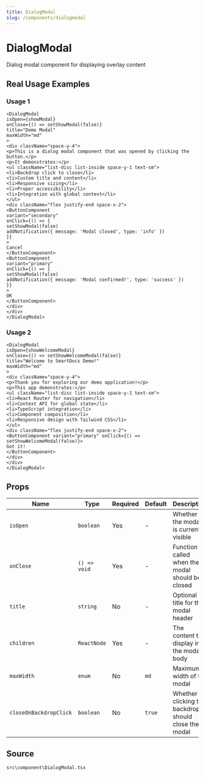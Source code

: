 ```yaml
---
title: DialogModal
slug: /components/dialogmodal
---
```


# DialogModal

Dialog modal component for displaying overlay content

## Real Usage Examples

### Usage 1

```tsx
<DialogModal
isOpen={showModal}
onClose={() => setShowModal(false)}
title="Demo Modal"
maxWidth="md"
>
<div className="space-y-4">
<p>This is a dialog modal component that was opened by clicking the button.</p>
<p>It demonstrates:</p>
<ul className="list-disc list-inside space-y-1 text-sm">
<li>Backdrop click to close</li>
<li>Custom title and content</li>
<li>Responsive sizing</li>
<li>Proper accessibility</li>
<li>Integration with global context</li>
</ul>
<div className="flex justify-end space-x-2">
<ButtonComponent
variant="secondary"
onClick={() => {
setShowModal(false)
addNotification({ message: 'Modal closed', type: 'info' })
}}
>
Cancel
</ButtonComponent>
<ButtonComponent
variant="primary"
onClick={() => {
setShowModal(false)
addNotification({ message: 'Modal confirmed!', type: 'success' })
}}
>
OK
</ButtonComponent>
</div>
</div>
</DialogModal>
```

### Usage 2

```tsx
<DialogModal
isOpen={showWelcomeModal}
onClose={() => setShowWelcomeModal(false)}
title="Welcome to SmartDocs Demo!"
maxWidth="md"
>
<div className="space-y-4">
<p>Thank you for exploring our demo application!</p>
<p>This app demonstrates:</p>
<ul className="list-disc list-inside space-y-1 text-sm">
<li>React Router for navigation</li>
<li>Context API for global state</li>
<li>TypeScript integration</li>
<li>Component composition</li>
<li>Responsive design with Tailwind CSS</li>
</ul>
<div className="flex justify-end space-x-2">
<ButtonComponent variant="primary" onClick={() => setShowWelcomeModal(false)}>
Got it!
</ButtonComponent>
</div>
</div>
</DialogModal>
```

## Props

| Name | Type | Required | Default | Description |
|------|------|----------|---------|-------------|
| `isOpen` | `boolean` | Yes | - | Whether the modal is currently visible |
| `onClose` | `() => void` | Yes | - | Function called when the modal should be closed |
| `title` | `string` | No | - | Optional title for the modal header |
| `children` | `ReactNode` | Yes | - | The content to display in the modal body |
| `maxWidth` | `enum` | No | `md` | Maximum width of the modal |
| `closeOnBackdropClick` | `boolean` | No | `true` | Whether clicking the backdrop should close the modal |


## Source
`src\component\DialogModal.tsx`